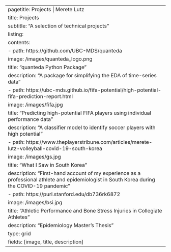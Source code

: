 ---
pagetitle: Projects | Merete Lutz
title: Projects
subtitle: "A selection of technical projects"
listing:
  contents:
    - path: https://github.com/UBC-MDS/quanteda
      image: /images/quanteda_logo.png
      title: "quanteda Python Package"
      description: "A package for simplifying the EDA of time-series data"
    - path: https://ubc-mds.github.io/fifa-potential/high-potential-fifa-prediction-report.html
      image: /images/fifa.jpg
      title: "Predicting high-potential FIFA players using individual performance data"
      description: "A classifier model to identify soccer players with high potential"
    - path: https://www.theplayerstribune.com/articles/merete-lutz-volleyball-covid-19-south-korea
      image: /images/gs.jpg
      title: "What I Saw in South Korea"
      description: "First-hand account of my experience as a professional athlete and epidemiologist in South Korea during the COVID-19 pandemic"
    - path: https://purl.stanford.edu/db736rk6872
      image: /images/bsi.jpg
      title: "Athletic Performance and Bone Stress Injuries in Collegiate Athletes"
      description: "Epidemiology Master's Thesis"
  type: grid
  fields: [image, title, description]
---